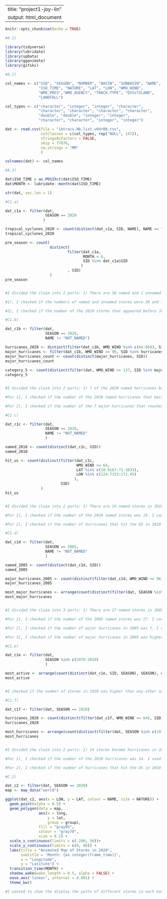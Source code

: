 ----
title: "project1-joy-lin"
output: html_document
---

```r
knitr::opts_chunk$set(echo = TRUE)
```


```r
#A.1)

library(tidyverse)
library(lubridate)
library(spData)
library(gganimate)
library(gifski)

```



```r
#A.2)

col_names <- c("SID", "SEASON", "NUMBER", "BASIN", "SUBBASIN", "NAME", 
               "ISO_TIME", "NATURE", "LAT", "LON", "WMO_WIND", 
               "WMO_PRES","WMO_AGENCY", "TRACK_TYPE", "DISsT2LAND", 
               "LANDFALL")

col_types <- c("character", "integer", "integer", "character", 
               "character", "character", "character", "character", 
               "double", "double", "integer", "integer", 
               "character", "character", "integer", "integer")

dat <- read.csv(file = "ibtracs.NA.list.v04r00.csv",
                colClasses = c(col_types, rep("NULL", 147)),
                stringsAsFactors = FALSE,
                skip = 77876,
                na.strings = "MM"
                )

colnames(dat) <- col_names

```


```r
#A.3)

dat$ISO_TIME = as.POSIXct(dat$ISO_TIME)
dat$MONTH <- lubridate::month(dat$ISO_TIME)

str(dat, vec.len = 1)

```



```r
#C1.a) 

dat_c1a <- filter(dat, 
                  SEASON == 2020
                 )

tropical_cyclones_2020 <- count(distinct(dat_c1a, SID, NAME), NAME == "NOT_NAMED")
tropical_cyclones_2020

pre_season <- count(
                    distinct(
                            filter(dat_c1a, 
                                   MONTH < 6,
                                   SID %in% dat_c1a$SID
                                  )
                            , SID)
                    )
pre_season


#I divided the claim into 2 parts: 1) There are 30 named and 1 unnamed storms in 2020; and 2) 0 of them appears before June in 2020. 

#1), I checked if the numbers of named and unnamed storms were 30 and 1, respectively. I used filter() on the imported csv named dat to get data of storms in 2020, getting filtered  dat_c1a. I then used distinct() on SID in dat_c1a to avoid re-counting the same storms or miscounting different storms with same names, while using distinct() on NAME so that I used count() to divide the storms based on whether their NAME is "NOT_NAMED" and compare the numbers of the two categories. In the first  output tropical_cyclones_2020, the corresponding value of the column n (which means number) to the value FALSE in the column NAME == "NOT_NAMED" (which means named storms) is 30, while the corresponding value to TRUE (which means unnamed storms) is 1. The 2020 Atlantic hurricane season featured 30 named and 1 unnamed storms, so the first part of the claim is true.

#2), I checked if the number of the 2020 storms that appeared before June in 2020 was 0. I used filter() on dat to get data of the storms that are before June in 2020, using their SID instead of NAME to avoid re-counting the same storms or miscounting different storms with same names. I then used distinct() and count() to get the number of same storms in 2020. In the second  output pre_season, the value in column n is 2, indicating 2 of the 31 storms that the 2020 Atlantic hurricane season featured formed pre-season, so the second part of the claim is false. Therefore, claim C1.a) is false. 

```



```r
#C1.b) 

dat_c1b <- filter(dat,
                  SEASON == 2020, 
                  NAME != "NOT_NAMED")

hurricanes_2020 <- distinct(filter(dat_c1b, WMO_WIND %in% c(64:96)), SID)
major_hurricanes <- filter(dat_c1b, WMO_WIND >= 96, SID %in% hurricanes_2020$SID)
major_hurricanes_count <- count(distinct(major_hurricanes, SID))
major_hurricanes_count
  
category_5 <- count(distinct(filter(dat, WMO_WIND >= 137, SID %in% major_hurricanes$SID), SID))
category_5


#I divided the claim into 2 parts: 1) 7 of the 2020 named hurricanes became major hurricanes; and 2) 0 of the major hurricanes is in Category 5 in or after 2020. 

#For 1), I checked if the number of the 2020 named hurricanes that became major hurricanes was 7. I used filter() on dat to get named hurricanes (of which should exclude those with NAME as "NOT_NAMED") in 2020, getting filtered  dat_c1b. I then used filter() on dat_c1b to get hurricanes (WMO_WIND >= 64 knots, but <= 96 knots before intensifying to major hurricanes), and used distinct() on SID, getting hurricanes_2020. I used filter() on dat_c1b again to get major hurricanes (WMO_WIND >= 96 knots) with the same SID in hurricanes_2020, which means the major hurricanes that turned from hurricanes in 2020, as major_hurricanes. I used distinct() again on SID to avoid re-counting the same storms or miscounting different storms with same names, and count() to count the number of different major hurricanes. In the first output  major_hurricanes_count, the value in column n is 7, so 7 of the named hurricanes in 2020 became major hurricanes in or after 2020, so the first part of the claim is true.

#For 2), I checked if the number of the 7 major hurricanes that reaches Category 5 in was 0. I used filter() on dat to get Category 5 storms (of which maximum sustained wind speed is greater than or equal to 137 knots as defined for Category 5) that share SID with the storms in major_hurricanes, and thus are the same major hurricanes that turned from hurricanes in 2020. I then used distinct() on SID  to avoid re-counting the same storms or miscounting different storms with same names. I finally used count() to get the number of major hurricanes that reached Category 5. In the second  output category_5, the value in column n is 0, indicating 0 of the major hurricanes that turned from hurricanes in 2020 reached Category 5 status, so the second part of the claim is true. Therefore, claim C1.b) is true. 

```



```r
#C1.c)

dat_c1c <- filter(dat, 
                  SEASON == 2010, 
                  NAME != "NOT_NAMED"
                  )

named_2010 <- count(distinct(dat_c1c, SID))
named_2010

hit_us <- count(distinct(filter(dat_c1c, 
                                WMO_WIND >= 64, 
                                LAT %in% c(18.9167:71.3833), 
                                LON %in% c(124.7333:172.45)
                               ), 
                         SID)
                )
hit_us


#I divided the claim into 2 parts: 1) There are 19 named storms in 2010; and 2) 0 of the hurricanes hit the US. 

#For 1), I checked if the number of the 2010 named storms was 19. I used filter() on dat to get named hurricanes (of which should exclude those with NAME as "NOT_NAMED") in 2010, getting dat_c1c. I then used distinct() on SID to avoid re-counting the same storms or miscounting different storms with same names, and count() to count the number of different storms. In the first output  named_2010, the value in column n is 19. Thus, 2010 has 19 named storms, and the first part of the claim is true.

#For 2), I checked if the number of hurricanes that hit the US in 2010 was 0. I used filter() on dat_c1c to get hurricanes (of which maximum sustained wind speed is greater than or equal to 64 knots as defined for hurricanes) in the US (latitude between 18.9167 degrees and 71.3833 degrees, and longitude between 124.7333 degrees and 172.45 degrees) in 2010. I then used distinct() on SID to avoid re-counting the same storms or miscounting different storms with same names. At last, I used count() to get the number of hurricanes that hit the US. In the second  output hit_us, the value in column n is 0. This indicated that 0 hurricanes in 2010 hit the US, so the second part of the claim is true. Therefore, claim C1.c) is true. 

```


```r
#C1.d)

dat_c1d <- filter(dat, 
                  SEASON == 2005, 
                  NAME != "NOT_NAMED"
                  )

named_2005 <- count(distinct(dat_c1d, SID))
named_2005

major_hurricanes_2005 <- count(distinct(filter(dat_c1d, WMO_WIND >= 96), SID))
major_hurricanes_2005

most_major_hurricanes <- arrange(count(distinct(filter(dat, SEASON %in% c(1970:2020), WMO_WIND >= 96), SID, SEASON), SEASON), desc(n))
most_major_hurricanes


#I divided the claim into 3 parts: 1) There are 27 named storms in 2005; 2) There are 7 major hurricanes in 2005; and 3) 2005 has the most major hurricanes among 1970-2020. 

#For 1), I checked if the number of the 2005 named storms was 27. I used filter() on dat to get named storms (of which should exclude those with NAME as "NOT_NAMED") in 2005, getting dat_c1d. I then used distinct() on SID to avoid re-counting the same storms or miscounting different storms with same names, and count() to count the number of different storms. In the first output  named_2005, the value in column n is 27, which means the 2005 Atlantic hurricane season featured 27 named storms. Thus, the first part of the claim is true.

#For 2), I checked if the number of major hurricanes in 2005 was 7. I used filter() on dat_c1d to get major hurricanes (of which maximum sustained wind speed is greater than or equal to 96 knots as defined for hurricanes) in 2005. I then used distinct() on SID to avoid re-counting the same storms or miscounting different storms with same names. At last, I used count() to get the number of major hurricanes. In the second  output major_hurricanes_2005, the value in column n is 7. This indicated that 7 of the 27 named storms became major hurricanes in 2005, so the second part of the claim is true.  

#For 3), I checked if the number of major hurricanes in 2005 was higher than any other season between 1970 and 2020. I used filter() on dat to get major hurricanes (of which maximum sustained wind speed is greater than or equal to 96 knots as defined for hurricanes) during 1970-2020. I then used distinct() on SID to avoid re-counting the same storms or miscounting different storms with same names, while using distinct() on SEASON so that I used count() to divide the major hurricanes based on SEASON and compare the numbers of different seasons. Finally, I used arrange(desc(n)) to sort SEASON in decreasing order of n, the number of major hurricanes. In the third  output most_major_hurricanes, the first two values in column are the same, 7. In other words, not only 2005 but also 2020 have the most number of major hurricanes of 7, so the third part of the claim is not completely true. Therefore, claim C1.d) is half-true.

```


```r
#C1.e)

dat_c1e <- filter(dat, 
                  SEASON %in% c(1970:2020)
                  )

most_active <- arrange(count(distinct(dat_c1e, SID, SEASON), SEASON), desc(n))
most_active


#I checked if the number of storms in 2020 was higher than any other season between 1970 and 2020. I used filter() on dat to get storms during 1970-2020, getting  dat_c1e. I then used distinct() on SID to avoid re-counting the same storms or miscounting different storms with same names, while using distinct() on SEASON so that I used count() to divide the storms based on SEASON and compare the numbers of different seasons. I lastly used arrange(desc(n)) to sort SEASON in decreasing order of n, the number of storms. In the  output most_active, the first two values in column are the same, 31. In other words, not only 2020 but also 2005 have the most number of storms of 31 in the period from 1970 to 2020. Thus, claim C1.e) is half-true.

```


```r
#C1.f)

dat_c1f <- filter(dat, SEASON == 2020) 

hurricanes_2020 <- count(distinct(filter(dat_c1f, WMO_WIND >= 64), SID))
hurricanes_2020

most_hurricanes <- arrange(count(distinct(filter(dat, SEASON %in% c(1970:2020), WMO_WIND >= 64), SID, SEASON), SEASON), desc(n))
most_hurricanes


#I divided the claim into 2 parts: 1) 14 storms became hurricanes in 2020; and 2) The number of hurricanes in 2020 was higher than any other season between 1970 and 2020.

#For 1), I checked if the number of the 2020 hurricanes was 14. I used filter() on dat to get storms in 2020, getting dat_c1f. I then used filter() again on dat_c1f to get hurricanes (WMO_WIND >= 64 knots). I used distinct() and count() for the number of different hurricanes. In the first output hurricanes_2020, the value in column n is 14, indicating 14 storms intensified into hurricanes in 2020, so the first part of the claim is true.

#For 2), I checked if the number of hurricanes that hit the US in 2010 was 0. I used filter() on dat to get hurricanes (WMO_WIND >= 64 knots) between 1970 and 2010. I then used distinct() and count() to compare the numbers of storms in different seasons. I lastly used arrange(desc(n)) to sort SEASON in decreasing order of n, the number of storms. In the second output most_hurricanes, in the first row the corresponding value (15) of the column n (which means number) to the value 2005 in the column SEASON, while 2020 is in the second row of the SEASON column, corresponding to the value 14 in the column n. This means 2005 has 15 hurricanes which is more than 14 in 2020, so 2020 is not the season with the most number of hurricanes during the period 1970 to 2020 and the second part of the claim is false. As a result, claim C1.f) is false.

```




```r
#C.2)

dat_c2 <- filter(dat, SEASON == 2020)
map <- map_data("world")

ggplot(dat_c2, aes(x = LON, y = LAT, colour = NAME, size = NATURE)) +
  geom_point(alpha = 0.5) +
  geom_polygon(data = map, 
               aes(x = long, 
                   y = lat, 
                   group = group), 
               fill = "gray95", 
               colour = "gray70", 
               size = 0.2) +
  scale_x_continuous(limits = c(-200, 50))+
  scale_y_continuous(limits = c(0, 80)) +
  labs(title = "Animated Map of Storms in 2020",
       subtitle = 'Month: {as.integer(frame_time)}',
       x = "Longitude", 
       y = "Latitute") +
  transition_time(MONTH) + 
  shadow_wake(wake_length = 0.5, alpha = FALSE) +
  ease_aes('linear', interval = 0.001) +
  theme_bw()

#I wanted to show the display the paths of different storms in each month in 2020 on my animated map. I used filter() on dat to get storms in 2020, getting dat_c2, and used map_data() to input the world map as map. I used ggplot() to first make a static plot of the storms in dat_c2, using longitude as the x-axis and  latitude as the y-axis, coloring according to NAME and sizing according to NATURE of storms in order to tell what type of storm is happening. I used geom_point() to make the plots a little bit transparent by setting alpha to 0.5 so that they don't completely cover the map but can still be seen, and I set show.legend as TRUE so that the NATURE, or storm types, are clarified next to the plot. I used geom_polygon to input the world map, using longitude as the x-axis, latitude as the y-axis, and group = group to ensure that shapes and boundaries of the map are connected correctly on the graph. I also set the fill, colour, and size of the polygon for more appropriate views. I used scale_x_continuous() and scale_y_continuous() to re-scale the map so that only Atlantic areas where all storms took place in are shown. I re-labeled the x-axis "LON" with "Longitude" and the y-axis "LAT" as "Latitude," and added a title as "Animated Map of Storms in 2020" and a subtitle to display the Months as integers so that the graph is more explicit. Then, I used transition_states() to animate the static plot. I set transition_length to 2 and state_length to 1 for better looks. I used transition_time() to make the plots move as time goes by in 2020. I used shadow_wake() to leave disappearing traces so that the movements and trajectories are clearer to people. I used ease_aes() to make the changes linearly and not too fast at an interval of 0.001. Finally, I chose a theme of black and white for a succinct look. From the map output, I observed that most various storms happened in September, probably because wind shear reaches a minimum and thus not preventing tropical cyclone formation, and because warmer water contributes to higher storm activity.

```














